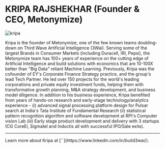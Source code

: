 # KRIPA RAJSHEKHAR (Founder & CEO, Metonymize)

![kripa](/kripa.png)

Kripa is the founder of Metonymize, one of the few known teams doubling-down on Third Wave Artificial Intelligence (3Wai). Serving some of the largest Brands in Consumer Markets (including Duracell, IRI, Pepsi), the Metonymize team has 100+ years of experience on the cutting edge of Artificial Intelligence and build solutions with economics that are 10-100X better than "Big Data" reliant Machine Learning. Previously, Kripa was the cofounder of EY's Corporate Finance Strategy practice, and the group's lead Tech Partner. He led over 150 projects for the world's leading corporations and private equity investment funds, helping them with transformative growth planning, M&A strategy development, and business model diligence. In addition to his business experience, Kripa benefited from years of hands-on research and early-stage technology/analytics experience - (i) advanced signal processing platform design for Pulsar search at India's Tata Institute of Fundamental Research (ii) statistical pattern recognition algorithm and software development at RPI's Computer vision Lab (iii) Early stage product development and delivery with 3 startups (CG CoreEl, Sigmatel and Inductis all with successful IPO/Sale exits).

---


<Callout>
Learn more about Kripa at [`<LinkedIn>`](https://www.linkedin.com/in/build3wai/).
</Callout>
